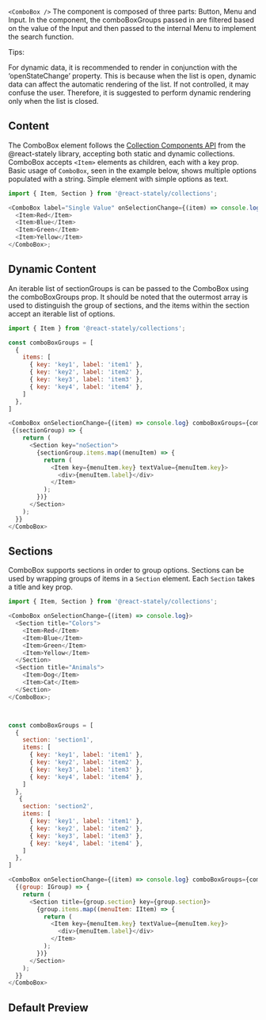 
`<ComboBox />`
The component is composed of three parts: Button, Menu and Input. In the component, the comboBoxGroups 
passed in are filtered based on the value of the Input and then passed to the internal Menu 
to implement the search function.


Tips:

For dynamic data, it is recommended to render in conjunction with the ‘openStateChange’ property. 
This is because when the list is open, dynamic data can affect the automatic rendering of the list. 
If not controlled, it may confuse the user. Therefore, it is suggested to perform dynamic rendering only when the list is closed. 


## Content

The ComboBox element follows the
[Collection Components API](https://react-spectrum.adobe.com/react-stately/collections.html) from
the @react-stately library, accepting both static and dynamic collections. ComboBox accepts `<Item>`
elements as children, each with a key prop. Basic usage of `ComboBox`, seen in the example below,
shows multiple options populated with a string. Simple element with simple options as text.

```js
import { Item, Section } from '@react-stately/collections';

<ComboBox label="Single Value" onSelectionChange={(item) => console.log}>
  <Item>Red</Item>
  <Item>Blue</Item>
  <Item>Green</Item>
  <Item>Yellow</Item>
</ComboBox>;
```


## Dynamic Content

An iterable list of sectionGroups is can be passed to the ComboBox using the comboBoxGroups prop. 
It should be noted that the outermost array is used to distinguish the group of sections, 
and the items within the section accept an iterable list of options.

```js
import { Item } from '@react-stately/collections';

const comboBoxGroups = [
  { 
    items: [ 
      { key: 'key1', label: 'item1' },
      { key: 'key2', label: 'item2' },
      { key: 'key3', label: 'item3' },
      { key: 'key4', label: 'item4' },
    ]
  },
]

<ComboBox onSelectionChange={(item) => console.log} comboBoxGroups={comboBoxGroups}>
 {(sectionGroup) => {
    return (
      <Section key="noSection">
        {sectionGroup.items.map((menuItem) => {
          return (
            <Item key={menuItem.key} textValue={menuItem.key}>
              <div>{menuItem.label}</div>
            </Item>
          );
        })}
      </Section>
    );
  }}
</ComboBox>
```

## Sections

ComboBox supports sections in order to group options. Sections can be used by wrapping groups of items
in a `Section` element. Each `Section` takes a title and key prop.

```js
import { Item, Section } from '@react-stately/collections';

<ComboBox onSelectionChange={(item) => console.log}>
  <Section title="Colors">
    <Item>Red</Item>
    <Item>Blue</Item>
    <Item>Green</Item>
    <Item>Yellow</Item>
  </Section>
  <Section title="Animals">
    <Item>Dog</Item>
    <Item>Cat</Item>
  </Section>
</ComboBox>;



const comboBoxGroups = [
  { 
    section: 'section1',
    items: [ 
      { key: 'key1', label: 'item1' },
      { key: 'key2', label: 'item2' },
      { key: 'key3', label: 'item3' },
      { key: 'key4', label: 'item4' },
    ]
  },
   { 
    section: 'section2',
    items: [ 
      { key: 'key1', label: 'item1' },
      { key: 'key2', label: 'item2' },
      { key: 'key3', label: 'item3' },
      { key: 'key4', label: 'item4' },
    ]
  },
]

<ComboBox onSelectionChange={(item) => console.log} comboBoxGroups={comboBoxGroups}>
  {(group: IGroup) => {
    return (
      <Section title={group.section} key={group.section}>
        {group.items.map((menuItem: IItem) => {
          return (
            <Item key={menuItem.key} textValue={menuItem.key}>
              <div>{menuItem.label}</div>
            </Item>
          );
        })}
      </Section>
    );
  }}
</ComboBox>
```


## Default Preview
